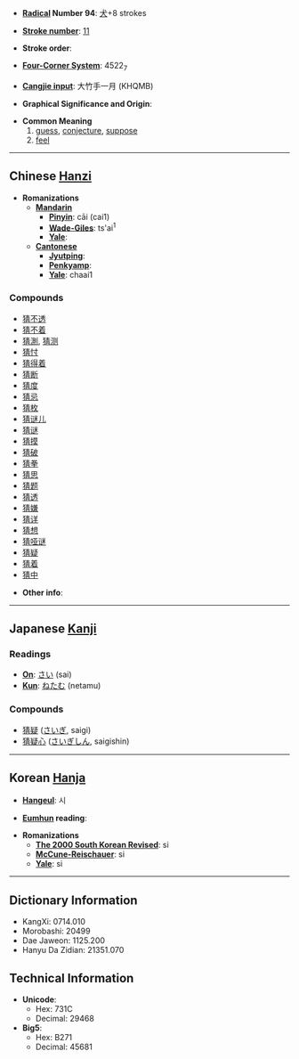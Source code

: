 * '''[[Wiktionary:Chinese radical index| Radical]] Number 94''': [[Wiktionary:Chinese radical index 犬|犬]]+8 strokes

* '''[[Wiktionary:Chinese total strokes index|Stroke number]]''': [[Wiktionary:Chinese total strokes index 11|11]]

* '''Stroke order''': 

* '''[[Wiktionary:Chinese four corner index|Four-Corner System]]''': 4522<sub>7</sub>

* '''[[Wiktionary:Chinese Cangjie index|Cangjie input]]''': 大竹手一月 (KHQMB)

* '''Graphical Significance and Origin''': 

* '''Common Meaning'''
*#[[guess]], [[conjecture]], [[suppose]]
*# [[feel]]

----

== Chinese [[Hanzi]] ==

* '''Romanizations'''
** '''[[Mandarin]]'''
*** '''[[Pinyin]]''': cāi (cai1)
*** '''[[Wade-Giles]]''': ts'ai<sup>1</sup>
*** '''[[Yale]]''': 
** '''[[Cantonese]]'''
*** '''[[Jyutping]]''':
*** '''[[Penkyamp]]''': 
*** '''[[Yale]]''': chaai1

===Compounds===
*[[猜不透]]
*[[猜不着]]
*[[猜測]], [[猜测]]
*[[猜忖]]
*[[猜得着]]
*[[猜断]]
*[[猜度]]
*[[猜忌]]
*[[猜枚]]
*[[猜谜儿]]
*[[猜谜]]
*[[猜摸]]
*[[猜破]]
*[[猜拳]]
*[[猜思]]
*[[猜题]]
*[[猜透]]
*[[猜嫌]]
*[[猜详]]
*[[猜想]]
*[[猜哑谜]]
*[[猜疑]]
*[[猜着]]
*[[猜中]]

* '''Other info''': 

----

== Japanese [[Kanji]] ==

===Readings===
* '''[[On]]''': [[さい]] (sai)
* '''[[Kun]]''': [[ねたむ]] (netamu)
===Compounds===
*[[猜疑]] ([[さいぎ]], saigi)
*[[猜疑心]] ([[さいぎしん]], saigishin)

----

== Korean [[Hanja]] ==

* '''[[Hangeul]]''': 시

* '''[[Eumhun]] reading''': 

* '''Romanizations'''
** '''[[The 2000 South Korean Revised Romanization|The 2000 South Korean Revised]]''': si
** '''[[McCune-Reischauer]]''': si
** '''[[Yale]]''': si

----

== Dictionary Information ==

* KangXi: 0714.010
* Morobashi: 20499
* Dae Jaweon: 1125.200
* Hanyu Da Zidian: 21351.070

== Technical Information ==

* '''Unicode''':
** Hex: 731C
** Decimal: 29468
* '''Big5''':
** Hex: B271
** Decimal: 45681